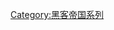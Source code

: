{{Navbox 
| name = 駭客任務
| title = [[黑客帝国系列|-{A|zh-cn:黑客帝国;zh-tw:駭客任務;zh-hk:22世紀殺人網絡;zh-sg:骇客任务}-]]
| state = {{{state|autocollapse}}}
| listclass = hlist

| group1 = 電影
| list1 = 
* 《[[黑客帝国|-{A|zh-hans:黑客帝国;zh-hk:22世紀殺人網絡;zh-sg:骇客任务;zh-tw:駭客任務;}-]]》（1999）
* 《[[黑客帝国2：重装上阵|-{A|zh-cn:黑客帝国︰重裝上陣;zh-tw:駭客任務︰重裝上陣;zh-hk:22世紀殺人網絡︰決戰未來;zh-sg:骇客任务2：重装上阵}-]]》（2003）
* 《[[黑客帝国3：矩阵革命|-{A|zh-cn:黑客帝国：矩阵革命;zh-tw:駭客任務完結篇：最後戰役;zh-hk:22世紀殺人網絡：驚變世紀;zh-sg:骇客任务3：最後战役}-]]》（2003）
* 《[[駭客任務：復活|-{A|zh-tw:駭客任務：復活;zh-hk:22世紀殺人網絡 復活次元;zh-cn:黑客帝国：矩阵重启;}-]]》（2021）

| group2 = 遊戲
| list2 = 
* 《{{link-en|駭客任務：重裝上陣 (遊戲)|Enter the Matrix|駭客任務：重裝上陣}}》
* 《{{link-en|駭客任務Online|The Matrix Online}}》
* 《{{link-en|駭客任務：關鍵抉擇|The Matrix: Path of Neo}}》

| group3 = 角色
| list3 = 
* [[尼歐]] 
* {{link-en|莫菲斯|Morpheus (The Matrix)}} 
* {{link-en|崔妮蒂|Trinity (The Matrix)}} 
* [[幹員 (駭客任務)|幹員]]
* [[史密斯幹員]]
* {{link-en|祭師|The Oracle (The Matrix)}}
* {{link-en|奈奧比|Niobe (The Matrix)}}
* {{link-en|波瑟芬妮 (駭客任務)|Persephone (The Matrix)|波瑟芬妮}}
* {{link-en|賽洛芙|Seraph (The Matrix)}}
* {{link-en|鎖匠 (駭客任務)|Keymaker (The Matrix)|鎖匠}}
* {{link-en|造物主 (駭客任務)|Architect (The Matrix)|造物主}}
* {{link-en|梅若賓基恩|Merovingian (The Matrix)}}

| group4 = 其他
| list4 = 
* 《[[黑客帝国动画版|-{A|zh-hans:黑客帝国;zh-hk:22世紀殺人網絡;zh-sg:骇客任务;zh-tw:駭客任務;}-動畫版]]》（2003）

| group5 =相關主題
| list5 =
* [[子彈時間]]
* [[代碼瀑布]]
* {{link-en|母體電話|Samsung SPH-N270}}
* [[紅色藥丸與藍色藥丸]]
* [[根本沒有匙羮]]
* [[賽博朋克]]
* [[模擬現實]]
* [[虛擬現實]]
}}
<noinclude>

</noinclude>

[[Category:黑客帝国系列]]